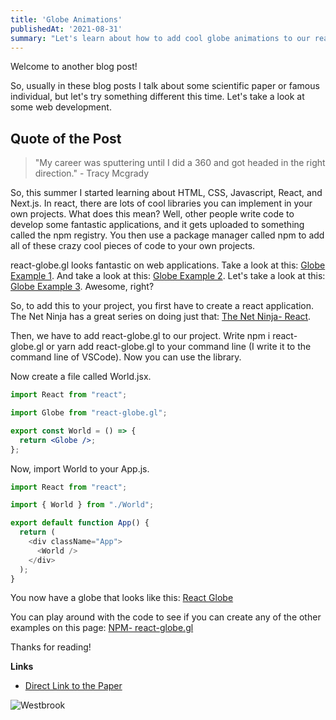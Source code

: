 ```yaml
---
title: 'Globe Animations'
publishedAt: '2021-08-31'
summary: "Let's learn about how to add cool globe animations to our react applications."
---
```


Welcome to another blog post!

So, usually in these blog posts I talk about some scientific paper or famous individual, but let's try something different this time. Let's take a look at some web development.

## Quote of the Post
> "My career was sputtering until I did a 360 and got headed in the right direction." - Tracy Mcgrady

So, this summer I started learning about HTML, CSS, Javascript, React, and Next.js. In react, there are lots of cool libraries you can implement in your own projects. What does this mean? Well, other people write code to develop some fantastic applications, and it gets uploaded to something called the npm registry. You then use a package manager called npm to add all of these crazy cool pieces of code to your own projects. 

react-globe.gl looks fantastic on web applications. Take a look at this: [Globe Example 1](https://vasturiano.github.io/react-globe.gl/example/random-arcs/). And take a look at this: [Globe Example 2](https://vasturiano.github.io/react-globe.gl/example/airline-routes/us-international-outbound.html). Let's take a look at this: [Globe Example 3](https://vasturiano.github.io/react-globe.gl/example/submarine-cables/index.html). Awesome, right?

So, to add this to your project, you first have to create a react application. The Net Ninja has a great series on doing just that: [The Net Ninja- React](https://youtu.be/j942wKiXFu8).

Then, we have to add react-globe.gl to our project. Write npm i react-globe.gl or yarn add react-globe.gl to your command line (I write it to the command line of VSCode). Now you can use the library.

Now create a file called World.jsx. 

```jsx:World.jsx
import React from "react";

import Globe from "react-globe.gl";

export const World = () => {
  return <Globe />;
};
```
Now, import World to your App.js. 
```javascript:App.js
import React from "react";

import { World } from "./World";

export default function App() {
  return (
    <div className="App">
      <World />
    </div>
  );
}
```
You now have a globe that looks like this: [React Globe](https://vasturiano.github.io/react-globe.gl/example/submarine-cables/index.html)

You can play around with the code to see if you can create any of the other examples on this page: [NPM- react-globe.gl](https://www.npmjs.com/package/react-globe.gl)

Thanks for reading!

**Links**
- [Direct Link to the Paper](https://doi.org/10.1016/j.tins.2021.03.003)

![Westbrook](/images/dancing.gif)
